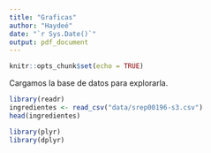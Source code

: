 ```yaml
---
title: "Graficas"
author: "Haydeé"
date: "`r Sys.Date()`"
output: pdf_document
---
```


```r
knitr::opts_chunk$set(echo = TRUE)
```

Cargamos la base de datos para explorarla.

```r
library(readr)
ingredientes <- read_csv("data/srep00196-s3.csv")
head(ingredientes)
```

```r
library(plyr)
library(dplyr)



```